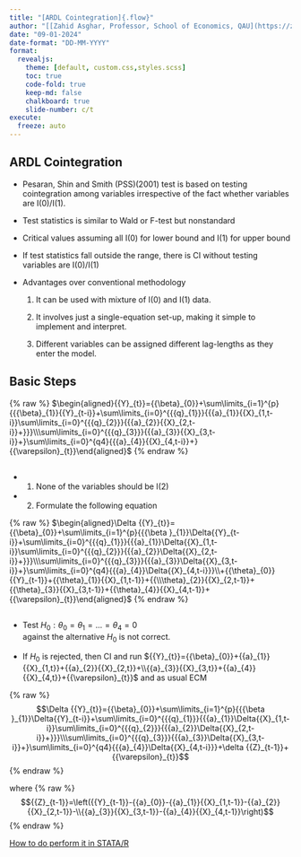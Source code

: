---
title: "[ARDL Cointegration]{.flow}"
author: "[[Zahid Asghar, Professor, School of Economics, QAU](https://zahedasghar.netlify.app)]{style=color:blue;}"
date: "09-01-2024"
date-format: "DD-MM-YYYY"
format: 
  revealjs:
    theme: [default, custom.css,styles.scss]
    toc: true
    code-fold: true
    keep-md: false
    chalkboard: true
    slide-number: c/t
execute: 
  freeze: auto
--- 

## ARDL Cointegration {.scrollable}

::: incremental 

- Pesaran, Shin and Smith (PSS)(2001) test is based on testing cointegration among variables irrespective of the fact whether variables are I(0)/I(1). 

- Test statistics is similar to Wald or F-test but nonstandard 

- Critical values assuming all I(0) for lower bound and I(1) for upper bound

- If test statistics fall outside the range, there is CI without testing variables are I(0)/I(1) 

-   Advantages over conventional methodology 

      1. It can be used with mixture of I(0) and I(1) data. 
      
      2. It involves just a single-equation set-up, making it simple to implement and interpret. 
      
      3. Different variables can be assigned different lag-lengths as they enter the model.
      
:::

## Basic Steps 

{% raw %}
$\begin{aligned}{{Y}_{t}}={{\beta}_{0}}+\sum\limits_{i=1}^{p}{{{\beta}_{1}}{{Y}_{t-i}}+\sum\limits_{i=0}^{{{q}_{1}}}{{{a}_{1}}{{X}_{1,t-i}}\sum\limits_{i=0}^{{{q}_{2}}}{{{a}_{2}}{{X}_{2,t-i}}+}}}\\\sum\limits_{i=0}^{{{q}_{3}}}{{{a}_{3}}{{X}_{3,t-i}}+}\sum\limits_{i=0}^{q4}{{{a}_{4}}{{X}_{4,t-i}}+}{{\varepsilon}_{t}}\end{aligned}$
{% endraw %}

## 

- 1. None of the variables should be I(2)
- 2. Formulate the following equation 

{% raw %}
$\begin{aligned}\Delta {{Y}_{t}}={{\beta}_{0}}+\sum\limits_{i=1}^{p}{{{\beta }_{1}}\Delta{{Y}_{t-i}}+\sum\limits_{i=0}^{{{q}_{1}}}{{{a}_{1}}\Delta{{X}_{1,t-i}}\sum\limits_{i=0}^{{{q}_{2}}}{{{a}_{2}}\Delta{{X}_{2,t-i}}+}}}\\\sum\limits_{i=0}^{{{q}_{3}}}{{{a}_{3}}\Delta{{X}_{3,t-i}}+}\sum\limits_{i=0}^{q4}{{{a}_{4}}\Delta{{X}_{4,t-i}}}\\+{{\theta}_{0}}{{Y}_{t-1}}+{{\theta}_{1}}{{X}_{1,t-1}}+{{\\\theta}_{2}}{{X}_{2,t-1}}+{{\theta}_{3}}{{X}_{3,t-1}}+{{\theta}_{4}}{{X}_{4,t-1}}+{{\varepsilon}_{t}}\end{aligned}$
{% endraw %}

##


-   Test ${{H}_{0}}:{{\theta}_{0}}={{\theta }_{1}}=...={{\theta }_{4}}=0$  
 against the alternative $H_0$ is  not correct. 
 
-   If $H_0$ is rejected, then CI and run 
 ${{Y}_{t}}={{\beta}_{0}}+{{a}_{1}}{{X}_{1,t}}+{{a}_{2}}{{X}_{2,t}}+\\{{a}_{3}}{{X}_{3,t}}+{{a}_{4}}{{X}_{4,t}}+{{\varepsilon}_{t}}$  and as usual ECM 

{% raw %}
$$\Delta {{Y}_{t}}={{\beta}_{0}}+\sum\limits_{i=1}^{p}{{{\beta }_{1}}\Delta{{Y}_{t-i}}+\sum\limits_{i=0}^{{{q}_{1}}}{{{a}_{1}}\Delta{{X}_{1,t-i}}\sum\limits_{i=0}^{{{q}_{2}}}{{{a}_{2}}\Delta{{X}_{2,t-i}}+}}}\\\sum\limits_{i=0}^{{{q}_{3}}}{{{a}_{3}}\Delta{{X}_{3,t-i}}+}\sum\limits_{i=0}^{q4}{{{a}_{4}}\Delta{{X}_{4,t-i}}}+\delta {{Z}_{t-1}}+{{\varepsilon}_{t}}$$
{% endraw %}

where 
{% raw %}
$${{Z}_{t-1}}=\left({{Y}_{t-1}}-{{a}_{0}}-{{a}_{1}}{{X}_{1,t-1}}-{{a}_{2}}{{X}_{2,t-1}}-\\{{a}_{3}}{{X}_{3,t-1}}-{{a}_{4}}{{X}_{4,t-1}}\right)$$ 
{% endraw %}

[How to do perform it in STATA/R](http://rizaudinsahlan.blogspot.com/2016/06/ardl-cointegration-test-with-stata.html)

